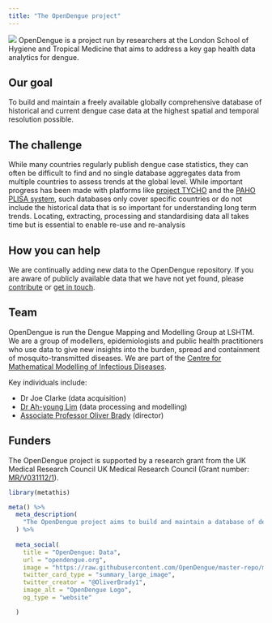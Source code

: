 ```yaml
---
title: "The OpenDengue project"
---
```

![](./figure/OpenDengue_logo.jpg)
OpenDengue is a project run by researchers at the London School of Hygiene and Tropical Medicine that aims to address a key gap health data analytics for dengue.

## Our goal
To build and maintain a freely available globally comprehensive database of historical and current dengue case data at the highest spatial and temporal resolution possible. 


## The challenge 
While many countries regularly publish dengue case statistics, they can often be difficult to find and no single database aggregates data from multiple countries to assess trends at the global level. While important progress has been made with platforms like [project TYCHO](https://www.tycho.pitt.edu) and the [PAHO PLISA system](https://www3.paho.org/data/index.php/en/mnu-topics/indicadores-dengue-en.html), such databases only cover specific countries or do not include the historical data that is so important for understanding long term trends. Locating, extracting, processing and standardising data all takes time but is essential to enable re-use and re-analysis


## How you can help
We are continually adding new data to the OpenDengue repository. If you are aware of publicly available data that we have not yet found, please [contribute](https://opendengue.github.io/master-repo/contribute.html) or [get in touch](mailto:contribute@opendengue.org).


## Team
OpenDengue is run the Dengue Mapping and Modelling Group at LSHTM. We are a group of 
modellers, epidemiologists and public health practitioners who use data to give new insights 
into the burden, spread and containment of mosquito-transmitted diseases. We are part of the [Centre for Mathematical Modelling of Infectious Diseases](https://www.lshtm.ac.uk/research/centres/centre-mathematical-modelling-infectious-diseases). 

Key individuals include:

* Dr Joe Clarke (data acquisition)
* [Dr Ah-young Lim](https://www.lshtm.ac.uk/aboutus/people/lim.ahyoung) (data processing and modelling)
* [Associate Professor Oliver Brady](https://www.lshtm.ac.uk/aboutus/people/brady.oliver) (director)


## Funders
The OpenDengue project is supported by a research grant from the UK Medical Research Council UK Medical Research Council (Grant number: [MR/V031112/1](https://gtr.ukri.org/projects?ref=MR%2FV031112%2F1)).


```r
library(metathis)

meta() %>%
  meta_description(
    "The OpenDengue project aims to build and maintain a database of dengue case counts for every dengue-affected country worldwide since 1990. We collate data from a range of publicly available sources including ministry of health websites, peer-reviewed publications and other disease databases."
  ) %>% 
  
  meta_social(
    title = "OpenDengue: Data",
    url = "opendengue.org",
    image = "https://raw.githubusercontent.com/OpenDengue/master-repo/main/docs/logo/thumbnail.png",
    twitter_card_type = "summary_large_image",
    twitter_creator = "@OliverBrady1",
    image_alt = "OpenDengue Logo",
    og_type = "website"

  )
```
